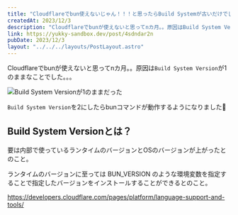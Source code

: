 ```yaml
---
title: "Cloudflareでbun使えないじゃん！！！と思ったらBuild Systemが古いだけでした"
createdAt: 2023/12/3
description: "Cloudflareでbunが使えないと思ってnカ月。。原因はBuild System Versionが1のままなことでした。。。 "
link: https://yukky-sandbox.dev/post/4sdndar2n
pubDate: 2023/12/3
layout: "../../../layouts/PostLayout.astro"
---
```



Cloudflareでbunが使えないと思ってnカ月。。原因は`Build System Version`が1のままなことでした。。。

<Image
  src={buildSystemVersionPng}
  alt="Build System Versionが1のままだった"
  width={974}
  height={405}
  decoding="async"
  loading="lazy"
/>

`Build System Version`を2にしたらbunコマンドが動作するようになりました🎉

## Build System Versionとは？

要は内部で使っているランタイムのバージョンとOSのバージョンが上がったとのこと。

ランタイムのバージョンに至っては BUN_VERSION のような環境変数を指定することで指定したバージョンをインストールすることができるとのこと。

https://developers.cloudflare.com/pages/platform/language-support-and-tools/
